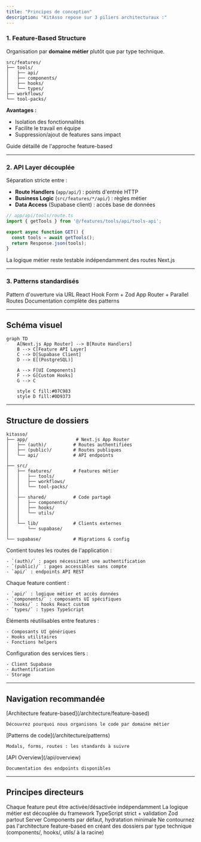 ```yaml
---
title: "Principes de conception"
description: "KitAsso repose sur 3 piliers architecturaux :"
---
```


### 1. Feature-Based Structure

Organisation par **domaine métier** plutôt que par type technique.

```
src/features/
├── tools/
│   ├── api/
│   ├── components/
│   ├── hooks/
│   └── types/
├── workflows/
└── tool-packs/
```

**Avantages :**

- Isolation des fonctionnalités
- Facilite le travail en équipe
- Suppression/ajout de features sans impact

<Card title="En savoir plus" icon="arrow-right" href="/architecture/feature-based">
  Guide détaillé de l'approche feature-based
</Card>

---

### 2. API Layer découplée

Séparation stricte entre :

- **Route Handlers** (`app/api/`) : points d'entrée HTTP
- **Business Logic** (`src/features/*/api/`) : règles métier
- **Data Access** (Supabase client) : accès base de données

```typescript
// app/api/tools/route.ts
import { getTools } from '@/features/tools/api/tools-api';

export async function GET() {
  const tools = await getTools();
  return Response.json(tools);
}
```

<Tip>
  La logique métier reste testable indépendamment des routes Next.js
</Tip>

---

### 3. Patterns standardisés

<CardGroup cols={3}>
  <Card title="Modals" icon="window-maximize">
    Pattern d'ouverture via URL
  </Card>
  <Card title="Forms" icon="file-lines">
    React Hook Form + Zod
  </Card>
  <Card title="Routes" icon="route">
    App Router + Parallel Routes
  </Card>
</CardGroup>

<Card title="Voir tous les patterns" icon="book-open" href="/architecture/patterns">
  Documentation complète des patterns
</Card>

---

## Schéma visuel

```mermaid
graph TD
    A[Next.js App Router] --> B[Route Handlers]
    B --> C[Feature API Layer]
    C --> D[Supabase Client]
    D --> E[(PostgreSQL)]
    
    A --> F[UI Components]
    F --> G[Custom Hooks]
    G --> C
    
    style C fill:#07C983
    style D fill:#0D9373
```

---

## Structure de dossiers

```
kitasso/
├── app/                  # Next.js App Router
│   ├── (auth)/          # Routes authentifiées
│   ├── (public)/        # Routes publiques
│   └── api/             # API endpoints
│
├── src/
│   ├── features/        # Features métier
│   │   ├── tools/
│   │   ├── workflows/
│   │   └── tool-packs/
│   │
│   ├── shared/          # Code partagé
│   │   ├── components/
│   │   ├── hooks/
│   │   └── utils/
│   │
│   └── lib/             # Clients externes
│       └── supabase/
│
└── supabase/            # Migrations & config
```

<AccordionGroup>
  <Accordion title="app/ - Next.js App Router">
    Contient toutes les routes de l'application :

    - `(auth)/` : pages nécessitant une authentification
    - `(public)/` : pages accessibles sans compte
    - `api/` : endpoints API REST
  </Accordion>
  <Accordion title="src/features/ - Domaines métier">
    Chaque feature contient :

    - `api/` : logique métier et accès données
    - `components/` : composants UI spécifiques
    - `hooks/` : hooks React custom
    - `types/` : types TypeScript
  </Accordion>
  <Accordion title="src/shared/ - Code partagé">
    Éléments réutilisables entre features :

    - Composants UI génériques
    - Hooks utilitaires
    - Fonctions helpers
  </Accordion>
  <Accordion title="src/lib/ - Clients externes">
    Configuration des services tiers :

    - Client Supabase
    - Authentification
    - Storage
  </Accordion>
</AccordionGroup>

---

## Navigation recommandée

<Steps>
  <Step title="Comprendre l'approche feature-based">
    [Architecture feature-based](/architecture/feature-based)

    Découvrez pourquoi nous organisons le code par domaine métier
  </Step>
  <Step title="Explorer les patterns">
    [Patterns de code](/architecture/patterns)

    Modals, forms, routes : les standards à suivre
  </Step>
  <Step title="Découvrir l'API">
    [API Overview](/api/overview)

    Documentation des endpoints disponibles
  </Step>
</Steps>

---

## Principes directeurs

<CardGroup cols={2}>
  <Card title="Modularité" icon="puzzle-piece">
    Chaque feature peut être activée/désactivée indépendamment
  </Card>
  <Card title="Testabilité" icon="flask">
    La logique métier est découplée du framework
  </Card>
  <Card title="Type Safety" icon="shield">
    TypeScript strict + validation Zod partout
  </Card>
  <Card title="Performance" icon="rocket">
    Server Components par défaut, hydratation minimale
  </Card>
</CardGroup>

<Warning>
  Ne contournez pas l'architecture feature-based en créant des dossiers par type technique (components/, hooks/, utils/ à la racine)
</Warning>